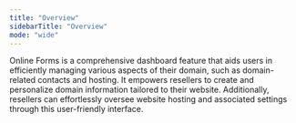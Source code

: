 ```yaml
---
title: "Overview"
sidebarTitle: "Overview"
mode: "wide"
---
```


Online Forms is a comprehensive dashboard feature that aids users in efficiently managing various aspects of their domain, such as domain-related contacts and hosting. It empowers resellers to create and personalize domain information tailored to their website. Additionally, resellers can effortlessly oversee website hosting and associated settings through this user-friendly interface.
